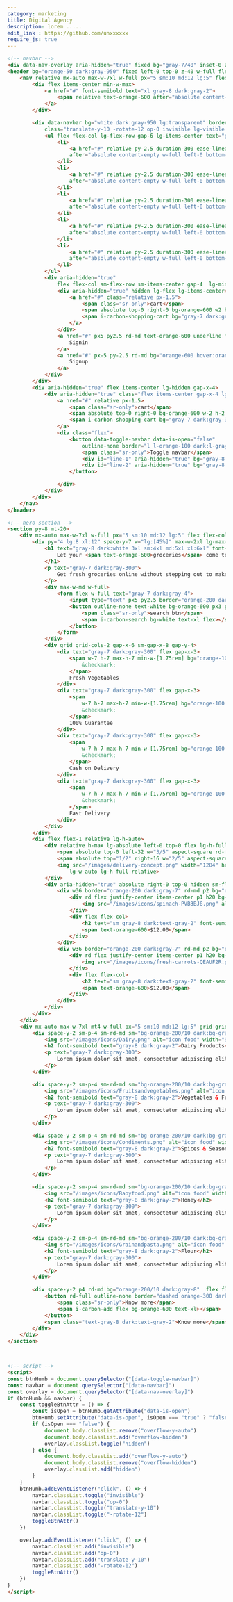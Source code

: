 ```yaml
---
category: marketing
title: Digital Agency 
description: lorem .....
edit_link : https://github.com/unxxxxxx
require_js: true
---
```



```html
<!-- navbar -->
<div data-nav-overlay aria-hidden="true" fixed bg="gray-7/40" inset-0 z-30 class="hidden lg:hidden"></div>
<header bg="orange-50 dark:gray-950" fixed left-0 top-0 z-40 w-full flex items-center h-20 border-b="~ gray-1 dark:gray-7">
    <nav relative mx-auto max-w-7xl w-full px="5 sm:10 md:12 lg:5" flex gap-x-5 justify-between items-center>
        <div flex items-center min-w-max>
            <a href="#" font-semibold text="xl gray-8 dark:gray-2">
                <span relative text-orange-600 after="absolute content-empty inset-0 rotate-3 border border-orange-600">Grocy</span>Mart
            </a>
        </div>

        <div data-navbar bg="white dark:gray-950 lg:transparent" border="b b-gray-2 dark:b-gray-7 lg:none" py="8 lg:0" px="5 sm:10 md:12 lg:0" absolute left-0 top-full lg-top-0 w-full lg-relative  lg-flex lg-justify-between duration-300 ease-linear
            class="translate-y-10 -rotate-12 op-0 invisible lg-visible lg-rotate-0 lg-translate-y-0 lg-op-100">
            <ul flex flex-col lg-flex-row gap-6 lg-items-center text="gray-7 dark:gray-300" lg-w-full lg-justify-center>
                <li>
                    <a href="#" relative py-2.5 duration-300 ease-linear hover:text-orange-600 
                    after="absolute content-empty w-full left-0 bottom-0 h-px rd-md origin-left ease-linear duration-300 scale-x-0 bg-orange-600" hover:after:scale-100>Home</a>
                </li>
                <li>
                    <a href="#" relative py-2.5 duration-300 ease-linear hover:text-orange-600 
                    after="absolute content-empty w-full left-0 bottom-0 h-px rd-md origin-left ease-linear duration-300 scale-x-0 bg-orange-600" hover:after:scale-100>Categories</a>
                </li>
                <li>
                    <a href="#" relative py-2.5 duration-300 ease-linear hover:text-orange-600 
                    after="absolute content-empty w-full left-0 bottom-0 h-px rd-md origin-left ease-linear duration-300 scale-x-0 bg-orange-600" hover:after:scale-100>Sales</a>
                </li>
                <li>
                    <a href="#" relative py-2.5 duration-300 ease-linear hover:text-orange-600 
                    after="absolute content-empty w-full left-0 bottom-0 h-px rd-md origin-left ease-linear duration-300 scale-x-0 bg-orange-600" hover:after:scale-100>About</a>
                </li>
                <li>
                    <a href="#" relative py-2.5 duration-300 ease-linear hover:text-orange-600 
                    after="absolute content-empty w-full left-0 bottom-0 h-px rd-md origin-left ease-linear duration-300 scale-x-0 bg-orange-600" hover:after:scale-100>Contact</a>
                </li>
            </ul>
            <div aria-hidden="true"
                flex flex-col sm-flex-row sm-items-center gap-4  lg-min-w-max mt-10 lg-mt-0>
                <div aria-hidden="true" hidden lg-flex lg-items-center>
                    <a href="#" class="relative px-1.5">
                        <span class="sr-only">cart</span>
                        <span absolute top-0 right-0 bg-orange-600 w2 h2 rd-full></span>
                        <span i-carbon-shopping-cart bg="gray-7 dark:gray-300" flex text-2xl></span>
                    </a>
                </div>
                <a href="#" px5 py2.5 rd-md text-orange-600 underline flex justify-center>
                    Signin
                </a>
                <a href="#" px-5 py-2.5 rd-md bg="orange-600 hover:orange-700" text-white flex justify-center duration-300 ease-linear>
                    Signup
                </a>
            </div>
        </div>
        <div aria-hidden="true" flex items-center lg-hidden gap-x-4>
            <div aria-hidden="true" class="flex items-center gap-x-4 lg:hidden">
                <a href="#" relative px-1.5>
                    <span class="sr-only">cart</span>
                    <span absolute top-0 right-0 bg-orange-600 w-2 h-2 rd-full></span>
                    <span i-carbon-shopping-cart bg="gray-7 dark:gray-300" flex text-2xl></span>
                </a>
                <div class="flex">
                    <button data-toggle-navbar data-is-open="false"
                        outline-none border="l l-orange-100 dark:l-gray-7" pl-3 relative py-3 bg-transparent>
                        <span class="sr-only">Toggle navbar</span>
                        <div id="line-1" aria-hidden="true" bg="gray-8 dark:gray-2" h0.5 w6 rd  transition duration-300></div>
                        <div id="line-2" aria-hidden="true" bg="gray-8 dark:gray-2" mt2 h0.5 w6 rd transition duration-300></div>
                    </button>

                </div>
            </div>
        </div>
    </nav>
</header>

<!-- hero section -->
<section py-8 mt-20>
    <div mx-auto max-w-7xl w-full px="5 sm:10 md:12 lg:5" flex flex-col lg-flex-row gap-x-6>
        <div py="4 lg:8 xl:12" space-y-7 w="lg:[45%]" max-w-2xl lg-max-w-none>
            <h1 text="gray-8 dark:white 3xl sm:4xl md:5xl xl:6xl" font-bold>
                Let your <span text-orange-600>groceries</span> come to you
            </h1>
            <p text="gray-7 dark:gray-300">
                Get fresh groceries online without stepping out to make delicious food with the freshest ingredients
            </p>
            <div max-w-md w-full>
                <form flex w-full text="gray-7 dark:gray-4">
                    <input type="text" px5 py2.5 border="orange-200 dark:gray-7 r-0" rd-l-md flex w-full outline-none bg="orange-200/10 dark:gray-8">
                    <button outline-none text-white bg-orange-600 px3 py2.5 rd-r-md min-w-max>
                        <span class="sr-only">search btn</span>
                        <span i-carbon-search bg-white text-xl flex></span>
                    </button>
                </form>
            </div>
            <div grid grid-cols-2 gap-x-6 sm-gap-x-8 gap-y-4>
                <div text="gray-7 dark:gray-300" flex gap-x-3>
                    <span w-7 h-7 max-h-7 min-w-[1.75rem] bg="orange-100 dark:gray-8"  text="orange-600 dark:gray-300" rd-md flex items-center justify-center>
                        &checkmark;
                    </span>
                    Fresh Vegetables
                </div>
                <div text="gray-7 dark:gray-300" flex gap-x-3>
                    <span
                        w-7 h-7 max-h-7 min-w-[1.75rem] bg="orange-100 dark:gray-8"  text="orange-600 dark:gray-300" rd-md flex items-center justify-center>
                        &checkmark;
                    </span>
                    100% Guarantee
                </div>
                <div text="gray-7 dark:gray-300" flex gap-x-3>
                    <span
                        w-7 h-7 max-h-7 min-w-[1.75rem] bg="orange-100 dark:gray-8"  text="orange-600 dark:gray-300" rd-md flex items-center justify-center>
                        &checkmark;
                    </span>
                    Cash on Delivery
                </div>
                <div text="gray-7 dark:gray-300" flex gap-x-3>
                    <span
                        w-7 h-7 max-h-7 min-w-[1.75rem] bg="orange-100 dark:gray-8"  text="orange-600 dark:gray-300" rd-md flex items-center justify-center>
                        &checkmark;
                    </span>
                    Fast Delivery
                </div>
            </div>
        </div>
        <div flex flex-1 relative lg-h-auto>
            <div relative h-max lg-absolute left-0 top-0 flex lg-h-full  w="11/12 lg:auto">
                <span absolute top-0 left-32 w="3/5" aspect-square rd-md -rotate-[30deg] translate-y-20 origin-center border="orange-200 dark:gray-7"></span>
                <span absolute top="1/2" right-16 w="2/5" aspect-square rd-md rotate-12 -translate-y="1/2" origin-center border="orange-200 dark:gray-7"></span>
                <img src="/images/delivery-concept.png" width="1284" height="1264" alt=""
                    lg-w-auto lg-h-full relative>
            </div>
            <div aria-hidden="true" absolute right-0 top-0 hidden sm-flex flex-col gap-2 md-gap-4>
                <div w36 border="orange-200 dark:gray-7" rd-md p2 bg="orange-200/10 dark:gray-8" text-center flex flex-col>
                    <div rd flex justify-center items-center p1 h20 bg-white>
                        <img src="/images/icons/spinach-PVB3BJ8.png" alt="icon" w-full h-auto max-h-full>
                    </div>
                    <div flex flex-col>
                        <h2 text="sm gray-8 dark:text-gray-2" font-semibold>Fresh Spinach</h2>
                        <span text-orange-600>$12.00</span>
                    </div>
                </div>
                <div w36 border="orange-200 dark:gray-7" rd-md p2 bg="orange-200/10 dark:gray-8" text-center flex flex-col>
                    <div rd flex justify-center items-center p1 h20 bg-white>
                        <img src="/images/icons/fresh-carrots-QEAUF2R.png" alt="icon" w-full h-auto max-h-full>
                    </div>
                    <div flex flex-col>
                        <h2 text="sm gray-8 dark:text-gray-2" font-semibold>Fresh Spinach</h2>
                        <span text-orange-600>$12.00</span>
                    </div>
                </div>
            </div>
        </div>
    </div>
    <div mx-auto max-w-7xl mt4 w-full px="5 sm:10 md:12 lg:5" grid grid-cols-2 sm-grid-cols-3 lg-grid-cols-5 gap-5>
        <div space-y-2 sm-p-4 sm-rd-md sm="bg-orange-200/10 dark:bg-gray-8">
            <img src="/images/icons/Dairy.png" alt="icon food" width="96" height="96"  w14 h14 md-w-20 md-h-20>
            <h2 font-semibold text="gray-8 dark:gray-2">Dairy Products</h2>
            <p text="gray-7 dark:gray-300">
                Lorem ipsum dolor sit amet, consectetur adipiscing elit.
            </p>
        </div>

        <div space-y-2 sm-p-4 sm-rd-md sm="bg-orange-200/10 dark:bg-gray-8">
            <img src="/images/icons/Fruitsandvegetables.png" alt="icon food" width="96" height="96" w14 h14 md-w-20 md-h-20>
            <h2 font-semibold text="gray-8 dark:gray-2">Vegetables & Fruits</h2>
            <p text="gray-7 dark:gray-300">
                Lorem ipsum dolor sit amet, consectetur adipiscing elit.
            </p>
        </div>

        <div space-y-2 sm-p-4 sm-rd-md sm="bg-orange-200/10 dark:bg-gray-8">
            <img src="/images/icons/Condiments.png" alt="icon food" width="96" height="96" w14 h14 md-w-20 md-h-20>
            <h2 font-semibold text="gray-8 dark:gray-2">Spices & Seasonings</h2>
            <p text="gray-7 dark:gray-300">
                Lorem ipsum dolor sit amet, consectetur adipiscing elit.
            </p>
        </div>

        <div space-y-2 sm-p-4 sm-rd-md sm="bg-orange-200/10 dark:bg-gray-8">
            <img src="/images/icons/Babyfood.png" alt="icon food" width="96" height="96" w14 h14 md-w-20 md-h-20>
            <h2 font-semibold text="gray-8 dark:gray-2">Honey</h2>
            <p text="gray-7 dark:gray-300">
                Lorem ipsum dolor sit amet, consectetur adipiscing elit.
            </p>
        </div>

        <div space-y-2 sm-p-4 sm-rd-md sm="bg-orange-200/10 dark:bg-gray-8">
            <img src="/images/icons/Grainandpasta.png" alt="icon food" width="96" height="96" w14 h14 md-w-20 md-h-20>
            <h2 font-semibold text="gray-8 dark:gray-2">Flour</h2>
            <p text="gray-7 dark:gray-300">
                Lorem ipsum dolor sit amet, consectetur adipiscing elit.
            </p>
        </div>

        <div space-y-2 p4 rd-md bg="orange-200/10 dark:gray-8"  flex flex-col items-center justify-center border="orange-100 dark:gray-7" lg-hidden>
            <button rd-full outline-none border="dashed orange-300 dark:gray-7" p3>
                <span class="sr-only">Know more</span>
                <span i-carbon-add flex bg-orange-600 text-xl></span>
            </button>
            <span class="text-gray-8 dark:text-gray-2">Know more</span>
        </div>
    </div>
</section>



<!-- script -->
<script>
const btnHumb = document.querySelector("[data-toggle-navbar]")
const navbar = document.querySelector("[data-navbar]")
const overlay = document.querySelector("[data-nav-overlay]")
if (btnHumb && navbar) {
    const toggleBtnAttr = () => {
        const isOpen = btnHumb.getAttribute("data-is-open")
        btnHumb.setAttribute("data-is-open", isOpen === "true" ? "false" : "true")
        if (isOpen === "false") {
            document.body.classList.remove("overflow-y-auto")
            document.body.classList.add("overflow-hidden")
            overlay.classList.toggle("hidden")
        } else {
            document.body.classList.add("overflow-y-auto")
            document.body.classList.remove("overflow-hidden")
            overlay.classList.add("hidden")
        }
    }
    btnHumb.addEventListener("click", () => {
        navbar.classList.toggle("invisible")
        navbar.classList.toggle("op-0")
        navbar.classList.toggle("translate-y-10")
        navbar.classList.toggle("-rotate-12")
        toggleBtnAttr()
    })

    overlay.addEventListener("click", () => {
        navbar.classList.add("invisible")
        navbar.classList.add("op-0")
        navbar.classList.add("translate-y-10")
        navbar.classList.add("-rotate-12")
        toggleBtnAttr()
    })
}
</script>
```